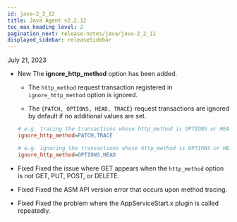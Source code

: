 ```yaml
---
id: java-2_2_12
title: Java Agent v2.2.12
toc_max_heading_level: 2
pagination_next: release-notes/java/java-2_2_11
displayed_sidebar: releaseSidebar
---
```


July 21, 2023

-   <Status>New</Status> The <b>ignore_http_method</b> option has been added.

    -   The `http_method` request transaction registered in `ignore_http_method` option is ignored.

    -   The `{PATCH, OPTIONS, HEAD, TRACE}` request transactions are ignored by default if no additional values are set.

    ```ini title='whatap.conf'
    # e.g. tracing the transactions whose http_method is OPTIONS or HEAD
    ignore_http_method=PATCH,TRACE

    # e.g. ignoring the transactions whose http_method is OPTIONS or HEAD
    ignore_http_method=OPTIONS,HEAD
    ```

-   <Status>Fixed</Status> Fixed the issue where GET appears when the <code>http_method</code> option is not GET, PUT, POST, or DELETE.

-   <Status>Fixed</Status> Fixed the ASM API version error that occurs upon method tracing.

-   <Status>Fixed</Status> Fixed the problem where the AppServiceStart.x plugin is called repeatedly.
